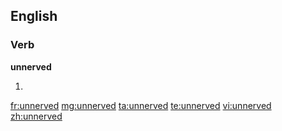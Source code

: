 ==English==

===Verb===
'''unnerved'''

# {{past of|unnerve}}

[[fr:unnerved]]
[[mg:unnerved]]
[[ta:unnerved]]
[[te:unnerved]]
[[vi:unnerved]]
[[zh:unnerved]]